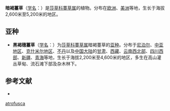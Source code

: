 {{Speciesbox
| name = 暗褐薹草
| status = 
| status_system = 
| image =
| genus = Carex
| species = atrofusca
| authority = Schkuhr
* 暗褐薹草 ''C. a.'' subsp. ''atrofusca''
* [[黑褐穗薹草|黑褐穗薹草]] ''C. a.'' subsp. ''minor''
}}

'''暗褐薹草'''（[[学名|学名]]：{{lang|la|''Carex atrofusca''}}）是[[莎草科|莎草科]][[薹草属|薹草属]]的植物。分布在[[欧洲|欧洲]]、[[美洲|美洲]]等地，生长于海拔2,600米至5,200米的地区。

== 亚种 ==
* '''黑褐穗薹草'''（[[学名|学名]]：{{lang|la|''Carex atrofusca'' subsp. ''minor''}}）为[[莎草科|莎草科]][[薹草属|薹草属]]暗褐薹草的[[亚种|亚种]]。分布于[[尼泊尔|尼泊尔]]、[[中亚地区|中亚地区]]、[[克什米尔地区|克什米尔地区]]、[[不丹|不丹]]以及[[中国大陆|中国大陆]]的[[甘肃|甘肃]]、[[西藏|西藏]]、[[云南西北部|云南西北部]]、[[四川西部|四川西部]]、[[新疆|新疆]]、[[青海|青海]]等地，生长于海拔2,200米至4,600米的地区，多生在高山灌丛草甸、流石滩下部及杂木林下。

== 参考文献 ==
<div class="references-small">
* {{cite web| url =http://www.bioinfo.cn/db05/KmzwSpecies.php?action=view&id=7275| title =暗褐薹草（原亚种）| work =《中国高等植物数据库全库》| publisher =中国科学院微生物研究所| author =昆明植物研究所| accessdate =2009-02-24| deadurl =yes| archiveurl =https://web.archive.org/web/20160305043827/http://www.bioinfo.cn/db05/KmzwSpecies.php?action=view&id=7275| archivedate =2016-03-05}}
</div>
{{Taxonbar|from=Q1025273}}

{{DEFAULTSORT:Carex atrofusca}}
[[Category:薹草属|atrofusca]]


{{Carex-stub}}